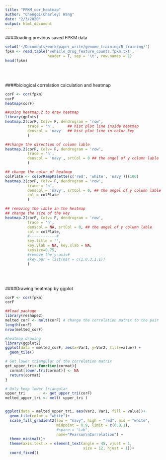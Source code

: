 ```yaml
---
title: "FPKM_cor_heatmap"
author: "Chengqi(Charley) Wang"
date: "2/3/2020"
output: html_document
---
```



####loading previous saved FPKM data
```r
setwd('~/Documents/work/paper_write/genome_training/R_training/')
fpkm <- read.table('vehicle_drug_feature_counts.fpkm.txt',
                   header = T, sep = '\t', row.names = 1)
head(fpkm)
```
<br/><br/>

####biological correlation calculation and heatmap
```r
corF <- cor(fpkm)
corF
heatmap(corF)

##using heatmap.2 to draw heatmap
library(gplots)
heatmap.2(corF, Colv= F, dendrogram = 'row',
          trace = 'n',      ## hist plot line inside heatmap
          denscol = 'navy'  ## hist plot line in color key
          )

##change the direction of column lable
heatmap.2(corF, Colv= F, dendrogram = 'row',
          trace = 'n', 
          denscol = 'navy', srtCol = 0 ## the angel of y column lable
          )

## change the color of heatmap
colPlate <- colorRampPalette(c('red', 'white', 'navy'))(100)
heatmap.2(corF, Colv= F, dendrogram = 'row',
          trace = 'n',  
          denscol = 'navy', srtCol = 0, ## the angel of y column lable
          col = colPlate
          )

## removing the lable in the heatmap
## change the size of the key
heatmap.2(corF, Colv= F, dendrogram = 'row',
          trace = 'n',  
          denscol = NA, srtCol = 0, ## the angel of y column lable
          col = colPlate, 
          #------------#
          key.title = '',
          key.ylab = NA, key.xlab = NA,
          keysize=0.75, 
          #remove the y-axis#
          #key.par = list(mar = c(1,0.3,1,1))
          )
```
<br/><br/>

####Drawing heatmap by ggplot
```r
corF <- cor(fpkm)
corF

##load package
library(reshape2)
melted_corF <- melt(corF) # change the correlation matrix to the pair 
length(corF)
nrow(melted_corF)

#heatmap drawing
library(ggplot2)
ggplot(data = melted_corF, aes(x=Var1, y=Var2, fill=value)) + 
  geom_tile()     

# Get lower triangular of the correlation matrix
get_upper_tri<-function(cormat){
  cormat[lower.tri(cormat)] <- NA
  return(cormat)
}

# Only keep lower triangular
upper_tri        <- get_upper_tri(corF)
melted_upper_tri <- melt( upper_tri )


ggplot(data = melted_upper_tri, aes(Var2, Var1, fill = value))+
  geom_tile(color = "white")+
  scale_fill_gradient2(low = "navy", high = "red", mid = "white", 
                       midpoint = 0.9, limit = c(0.8,1), 
                       #space = "Lab", 
                       name="Pearson\nCorrelation") +
  theme_minimal()+ 
  theme(axis.text.x = element_text(angle = 45, vjust = 1, 
                                   size = 12, hjust = 1))+
  coord_fixed()



```



